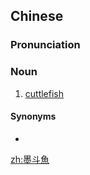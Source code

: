 {{also|墨斗鱼}}
==Chinese==
{{zh-forms|s=墨斗鱼|type=21}}

===Pronunciation===
{{zh-pron
|m=mòdǒuyú,er=2
|cat=n
}}

===Noun===
{{zh-noun}}

# [[cuttlefish]]

====Synonyms====
* {{zh-l|烏賊}}

[[zh:墨斗魚]]